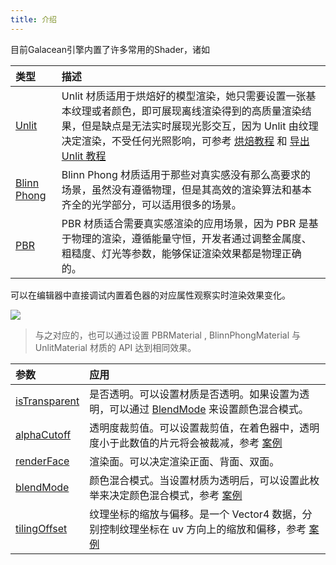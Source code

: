 ```yaml
---
title: 介绍
---
```


目前Galacean引擎内置了许多常用的Shader，诸如

| 类型 | 描述 |
| :-- | :-- |
| [Unlit ](/unlit) | Unlit 材质适用于烘焙好的模型渲染，她只需要设置一张基本纹理或者颜色，即可展现离线渲染得到的高质量渲染结果，但是缺点是无法实时展现光影交互，因为 Unlit 由纹理决定渲染，不受任何光照影响，可参考 [烘焙教程](/docs/art/bake-blender) 和 [导出 Unlit 教程](/unlit) |
| [Blinn Phong ](/blinnPhong) | Blinn Phong 材质适用于那些对真实感没有那么高要求的场景，虽然没有遵循物理，但是其高效的渲染算法和基本齐全的光学部分，可以适用很多的场景。 |
| [PBR ](/pbr) | PBR 材质适合需要真实感渲染的应用场景，因为 PBR 是基于物理的渲染，遵循能量守恒，开发者通过调整金属度、粗糙度、灯光等参数，能够保证渲染效果都是物理正确的。 |

可以在编辑器中直接调试内置着色器的对应属性观察实时渲染效果变化。

<Image src="https://gw.alipayobjects.com/zos/OasisHub/94cf8176-569d-4605-bd73-967b03316c3d/image-20240206173751409.png" />

> 与之对应的，也可以通过设置 PBRMaterial , BlinnPhongMaterial 与 UnlitMaterial 材质的 API 达到相同效果。

| 参数 | 应用 |
| :-- | :-- |
| [isTransparent](/apis/core/#BaseMaterial-isTransparent) | 是否透明。可以设置材质是否透明。如果设置为透明，可以通过 [BlendMode](/apis/core/#BaseMaterial-blendMode) 来设置颜色混合模式。 |
| [alphaCutoff](/apis/core/#BaseMaterial-alphaCutoff) | 透明度裁剪值。可以设置裁剪值，在着色器中，透明度小于此数值的片元将会被裁减，参考 [案例](/embed/blend-mode) |
| [renderFace](/apis/core/#BaseMaterial-renderFace) | 渲染面。可以决定渲染正面、背面、双面。 |
| [blendMode](/apis/core/#BaseMaterial-blendMode) | 颜色混合模式。当设置材质为透明后，可以设置此枚举来决定颜色混合模式，参考 [案例](/embed/blend-mode) |
| [tilingOffset](/apis/core/#BlinnPhongMaterial-tilingOffset) | 纹理坐标的缩放与偏移。是一个 Vector4 数据，分别控制纹理坐标在 uv 方向上的缩放和偏移，参考 [案例](/embed/tiling-offset) |